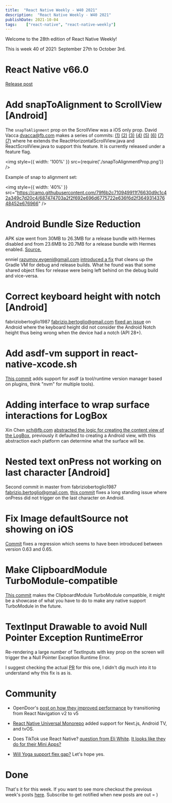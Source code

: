 ```yaml
---
title:  "React Native Weekly - W40 2021"
description:  "React Native Weekly - W40 2021"
publishDate: 2021-10-04
tags:    ["react-native", "react-native-weekly"]
---
```


Welcome to the 28th edition of React Native Weekly! 

This is week 40 of 2021: September 27th to October 3rd.

# React Native v66.0

[Release post](https://reactnative.dev/blog/2021/10/01/version-066)

# Add snapToAlignment to ScrollView [Android]


The `snapToAlignment` prop on the ScrollView was a iOS only prop. David Vacca dvacca@fb.com makes a series of commits:
[(1)](https://github.com/facebook/react-native/commit/a54cfb9e579) [(2)](https://github.com/facebook/react-native/commit/deec1db9fdf) [(3)](https://github.com/facebook/react-native/commit/b12256394e3) [(4)](https://github.com/facebook/react-native/commit/c6e5640e87e) [(5)](https://github.com/facebook/react-native/commit/e774c037bce) [(6)](https://github.com/facebook/react-native/commit/04184ef851c) [(7)](https://github.com/facebook/react-native/commit/3cffe352b52) [(7)](https://github.com/facebook/react-native/commit/2feca00797d)
where he extends the ReactHorizontalScrollView.java and ReactScrollView.java to support this feature. It is currently released under a feature flag. 

<img style={{ width: '100%' }} src={require('./snapToAlignmentProp.png')} />

Example of snap to alignment set:

<img style={{ width: '40%' }} src="https://camo.githubusercontent.com/79f6b2c710949911f76630d9c1c42a349c7d20c4/687474703a2f2f692e696d6775722e636f6d2f364931437648452e676966" />



# Android Bundle Size Reduction

APK size went from 30MB to 26.3MB for a release bundle with Hermes disabled and 
from 23.6MB to 20.7MB for a release bundle with Hermes enabled. [Source.](https://github.com/facebook/react-native/pull/32257#issuecomment-926627578)

enniel razumov.evgeni@gmail.com [introduced a fix](https://github.com/facebook/react-native/commit/6f126740fa5) that cleans up the Gradle VM for debug and release builds. What he found was that some shared object files for release were being left behind on the debug build and vice-versa. 


# Correct keyboard height with notch [Android]

fabriziobertoglio1987 fabrizio.bertoglio@gmail.com [fixed an issue](https://github.com/facebook/react-native/commit/8bef3b1f113) on Android where the keyboard height did not consider the Android Notch height thus being wrong when the device had a notch (API 28+).


# Add asdf-vm support in react-native-xcode.sh

[This commit](https://github.com/facebook/react-native/commit/3e7c310b1dc) adds support for asdf (a tool/runtime version manager based on plugins, think "nvm" for multiple tools).


# Adding interface to wrap surface interactions for LogBox

Xin Chen xch@fb.com [abstracted the logic for creating the content view of the LogBox](https://github.com/facebook/react-native/commit/652cb541a50), previously it defaulted to creating a Android view, with this abstraction each platform can determine what the surface will be.


# Nested text onPress not working on last character [Android]

Second commit in master from fabriziobertoglio1987 fabrizio.bertoglio@gmail.com, [this commit](https://github.com/facebook/react-native/commit/132d1d00f88) fixes a long standing issue where onPress did not trigger on the last character on Android.
 


# Fix Image defaultSource not showing on iOS

[Commit](https://github.com/facebook/react-native/commit/900210cacc4) fixes a regression which seems to have been introduced between version 0.63 and 0.65.

# Make ClipboardModule TurboModule-compatible

[This commit](https://github.com/facebook/react-native/commit/40a367e0a37) makes the ClipboardModule TurboModule compatible, it might be a showcase of what you have to do to make any native support TurboModule in the future.

# TextInput Drawable to avoid Null Pointer Exception RuntimeError

Re-rendering a large number of TextInputs with key prop on the screen will trigger the a Null Pointer Exception Runtime Error.

I suggest checking the actual [PR](https://github.com/facebook/react-native/pull/29452) for this one, I didn't dig much into it to understand why this fix is as is. 


# Community


- OpenDoor's [post on how they improved performance](https://medium.com/opendoor-labs/how-we-improved-app-performance-and-code-quality-by-upgrading-react-navigation-25ccd8363432) by transitioning from React Navigation v2 to v5

- [React Native Universal Monorepo](https://github.com/mmazzarolo/react-native-universal-monorepo) added support for Next.js, Android TV, and tvOS.

- Does TikTok use React Native? [question from Eli White](https://twitter.com/Eli_White/status/1444188390987993093?s=20). [It looks like they do for their Mini Apps?](https://twitter.com/usrbowe/status/1444313594150080512?s=20)

- [Will Yoga support flex gap?](https://github.com/facebook/yoga/issues/812) Let's hope yes.


# Done

That's it for this week. If you want to see more checkout the previous week's posts [here](/tags/react-native). Subscribe to get notified when new posts are out = )



